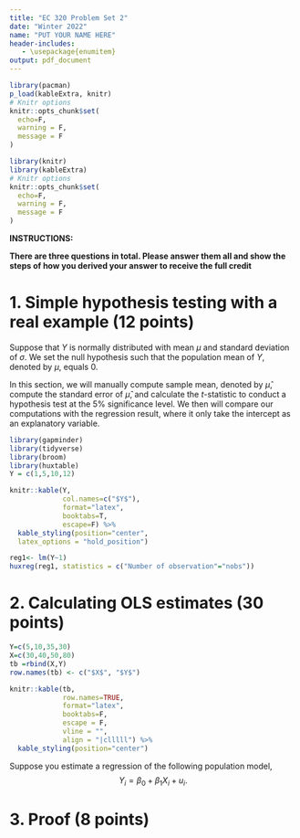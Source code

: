 ```yaml
---
title: "EC 320 Problem Set 2"
date: "Winter 2022"
name: "PUT YOUR NAME HERE"
header-includes:
   - \usepackage{enumitem}
output: pdf_document
---
```


```r
library(pacman)
p_load(kableExtra, knitr)
# Knitr options
knitr::opts_chunk$set(
  echo=F,
  warning = F,
  message = F
)  
```
```r
library(knitr)
library(kableExtra)
# Knitr options
knitr::opts_chunk$set(
  echo=F,
  warning = F,
  message = F
)  
```

**INSTRUCTIONS:**

**There are three questions in total. Please answer them all and show the steps of how you derived your answer to receive the full credit**


# 1. Simple hypothesis testing with a real example (12 points)

Suppose that $Y$ is normally distributed with mean $\mu$ and standard deviation of $\sigma$. We set the null hypothesis such that the population mean of $Y$, denoted by $\mu$, equals 0. 

In this section, we will manually compute sample mean, denoted by $\hat{\mu}$, compute the standard error of $\hat{\mu}$, and calculate the $t$-statistic to conduct a hypothesis test at the 5$\%$ significance level. We then will compare our computations with the regression result, where it only take the intercept as an explanatory variable. 

```r
library(gapminder)
library(tidyverse)
library(broom)
library(huxtable)
Y = c(1,5,10,12)

knitr::kable(Y, 
             col.names=c("$Y$"),
             format="latex",
             booktabs=T,
             escape=F) %>% 
  kable_styling(position="center",
  latex_options = "hold_position")
```


\begin{enumerate}[label=(\alph*)]
  \item Calculate the sample mean and call it $\hat{\mu}$.
  \item Calculate the standard error of $\hat{\mu}$.
  \item If the null hypothesis is true, what is the $t$-statistic for this test?
  \item Which of the following is the correct critical value of the $t$-distribution to use for the test, where $t_{1-\alpha}(df)$ is the t-value below which $1-\alpha$ of the data lies with the degrees of freedom $df$?
  \begin{enumerate}[label=\arabic*)]
    \item $t_{0.975}(4)$
    \item $t_{0.975}(3)$
    \item $t_{0.95}(4)$
    \item $t_{0.95}(3)$
  \end{enumerate}
  \item Based on your previous answers, what's your conclusion, do you reject the null or fail to reject the null? Explain your reasoning. 
  
\newpage

  \item Compare your answers in (a) and (b) with the following regression estimates from intercept-only model, a linear regression model with only an intercept (i.e., the regression model looks as $Y_i =\beta_0 + u_i $). The number in parenthesis corresponds to standard error of the estimate.
\end{enumerate}
```r
reg1<- lm(Y~1) 
huxreg(reg1, statistics = c("Number of observation"="nobs")) 
```


\newpage

# 2. Calculating OLS estimates (30 points)
```r
Y=c(5,10,35,30)
X=c(30,40,50,80)
tb =rbind(X,Y)
row.names(tb) <- c("$X$", "$Y$")
```
```r
knitr::kable(tb,
             row.names=TRUE,
             format="latex",
             booktabs=F,
             escape = F,
             vline = "",
             align = "|clllll") %>%
  kable_styling(position="center")
```


Suppose you estimate a regression of the following population model, 
$$
Y_i = \beta_0 + \beta_1 X_i + u_i.
$$
\begin{enumerate}[label=(\alph*)]
  \item Find the sample means of $X$ and $Y$. 
  \item Find $\sum_{i=1}^n(X_i-\bar{X})(Y_i-\bar{Y})$ and $\sum_{i=1}^{n}(X_i-\bar{X})^2$.
  \item Use your answer from (b) to calculate $\hat{\beta}_1$. Show your steps.
  \item Use your answer from (c) to calculate $\hat{\beta}_0$. Show your steps.
  \item Explain in your own words what $\hat{\beta_1}$ means in terms of units of $X$ and $Y$. 
  \item Use your calculations about $\hat{\beta}_0$ and $\hat{\beta_1}$ to find the fitted $Y$, $\hat{Y_i}$.
  \item Calculate the residuals, $\hat{u_i}$.
  \item Calculate the Total Sum of Squares (TSS).
  \item Calculate the Residual Sum of Squares (RSS).
  \item Calculate $R^2$. What does it tell us about the relationship between $X$ and $Y$?
\end{enumerate}
\newpage


# 3. Proof (8 points)
\begin{enumerate}[label=(\alph*)]
  \item Prove that residuals sum to zero, i.e., $\sum_{i=1}^{n}\hat{u_i} = 0$.
  \item Prove that the sample covariance between the independent variable and the residuals is zero, \newline i.e., $\sum_{i=1}^n X_i\hat{u_i}$.
\end{enumerate}




